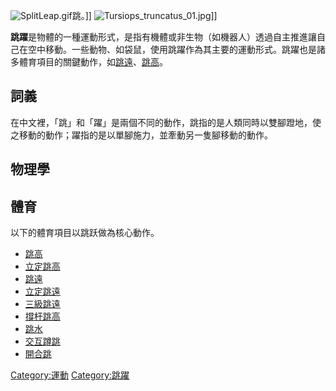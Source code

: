 [[Image:SplitLeap.gif|thumb]]跳。]]
[[File:Tursiops_truncatus_01.jpg|thumb]]]]

'''跳躍'''是物體的一種運動形式，是指有機體或非生物（如機器人）透過自主推進讓自己在空中移動。一些動物、如袋鼠，使用跳躍作為其主要的運動形式。跳躍也是諸多體育項目的關鍵動作，如[[跳遠|跳遠]]、[[跳高|跳高]]。

==詞義==
在中文裡，「跳」和「躍」是兩個不同的動作，跳指的是人類同時以雙腳蹬地，使之移動的動作；躍指的是以單腳施力，並牽動另一隻腳移動的動作。

==物理學==

==體育==
以下的體育項目以跳跃做為核心動作。
*[[跳高|跳高]]
*[[立定跳高|立定跳高]]
*[[跳遠|跳遠]]
*[[立定跳遠|立定跳遠]]
*[[三級跳遠|三級跳遠]]
*[[撐杆跳高|撐杆跳高]]
*[[跳水|跳水]]
*[[交互蹲跳|交互蹲跳]]
*[[開合跳|開合跳]]

[[Category:運動|Category:運動]]
[[Category:跳躍|Category:跳躍]]